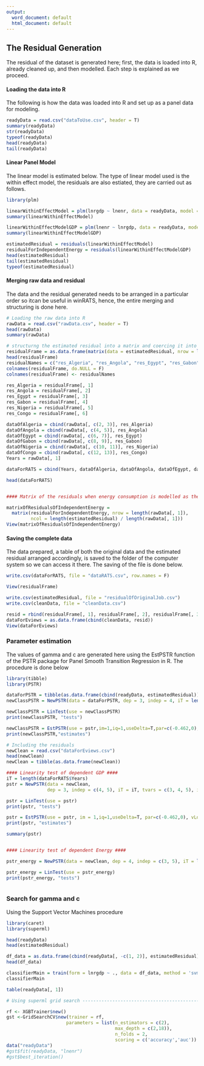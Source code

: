```yaml
---
output:
  word_document: default
  html_document: default
---
```

## The Residual Generation

The residual of the dataset is generated here; first, the data is loaded into R, already cleaned up, and then modelled. Each step is explained as we proceed.

#### Loading the data into R

The following is how the data was loaded into R and set up as a panel data for modeling.

```r
readyData = read.csv("dataToUse.csv", header = T)
summary(readyData)
str(readyData)
typeof(readyData)
head(readyData)
tail(readyData)
```

#### Linear Panel Model

The linear model is estimated below. The type of linear model used is the within effect model, the residuals are also estiated, they are carried out as follows.

```r
library(plm)

linearWithinEffectModel = plm(lnrgdp ~ lnenr, data = readyData, model = "within", effect = "time")
summary(linearWithinEffectModel)

linearWithinEffectModelGDP = plm(lnenr ~ lnrgdp, data = readyData, model = "within", effect = "time")
summary(linearWithinEffectModelGDP)

estimatedResidual = residuals(linearWithinEffectModel)
residualForIndependentEnergy = residuals(linearWithinEffectModelGDP)
head(estimatedResidual)
tail(estimatedResidual)
typeof(estimatedResidual)

```

#### Merging raw data and residual

The data and the residual generated needs to be arranged in a particular order so itcan be useful in winRATS, hence, the entire merging and structuring is done here.

```r
# Loading the raw data into R
rawData = read.csv("rawData.csv", header = T)
head(rawData)
summary(rawData)

# structurng the estimated residual into a matrix and coercing it into a data frame
residualFrame = as.data.frame(matrix(data = estimatedResidual, nrow = length(rawData[, 1]), ncol = (length(estimatedResidual) / length(rawData[, 1]))))
head(residualFrame)
residualNames = c("res_Algeria", "res_Angola", "res_Egypt", "res_Gabon", "res_Nigeria", "res_Congo")
colnames(residualFrame, do.NULL = F)
colnames(residualFrame) <- residualNames

res_Algeria = residualFrame[, 1]
res_Angola = residualFrame[, 2]
res_Egypt = residualFrame[, 3]
res_Gabon = residualFrame[, 4]
res_Nigeria = residualFrame[, 5]
res_Congo = residualFrame[, 6]

dataOfAlgeria = cbind(rawData[, c(2, 3)], res_Algeria)
dataOfAngola = cbind(rawData[, c(4, 5)], res_Angola)
dataOfEgypt = cbind(rawData[, c(6, 7)], res_Egypt)
dataOfGabon = cbind(rawData[, c(8, 9)], res_Gabon)
dataOfNigeria = cbind(rawData[, c(10, 11)], res_Nigeria)
dataOfCongo = cbind(rawData[, c(12, 13)], res_Congo)
Years = rawData[, 1]

dataForRATS = cbind(Years, dataOfAlgeria, dataOfAngola, dataOfEgypt, dataOfGabon, dataOfNigeria, dataOfCongo)

head(dataForRATS)


#### Matrix of the residuals when energy consumption is modelled as the independent variable ####

matrixOfResidualsOfIndependentEnergy = 
  matrix(residualForIndependentEnergy, nrow = length(rawData[, 1]), 
         ncol = length(estimatedResidual) / length(rawData[, 1]))
View(matrixOfResidualsOfIndependentEnergy)

```

#### Saving the complete data

The data prepared, a table of both the original data and the estimated residual arranged accordingly, is saved to the folder of the computer system so we can access it there. The saving of the file is done below.

```r
write.csv(dataForRATS, file = "dataRATS.csv", row.names = F)

View(residualFrame)

write.csv(estimatedResidual, file = "residualOfOriginalJob.csv")
write.csv(cleanData, file = "cleanData.csv")

resid = rbind(residualFrame[, 1], residualFrame[, 2], residualFrame[, 3], residualFrame[, 4], residualFrame[, 5], residualFrame[, 6])
dataForEviews = as.data.frame(cbind(cleanData, resid))
View(dataForEviews)
```

### Parameter estimation

The values of gamma and c are generated here using the EstPSTR function of the PSTR package for Panel Smooth Transition Regression in R. The procedure is done below

```r
library(tibble)
library(PSTR)

dataForPSTR = tibble(as.data.frame(cbind(readyData, estimatedResidual)))
newClassPSTR = NewPSTR(data = dataForPSTR, dep = 3, indep = 4, iT = length(dataForRATS$Years), tvars = c(3, 4))

newClassPSTR = LinTest(use = newClassPSTR)
print(newClassPSTR, "tests")

newClassPSTR = EstPSTR(use = pstr,im=1,iq=1,useDelta=T,par=c(-0.462,0), vLower=4, vUpper=4, method = "L-BFGS-B")
print(newClassPSTR,"estimates")

# Including the residuals
newClean = read.csv("dataForEviews.csv")
head(newClean)
newClean = tibble(as.data.frame(newClean))

#### Linearity test of dependent GDP ####
iT = length(dataForRATS$Years)
pstr = NewPSTR(data = newClean,
               dep = 3, indep = c(4, 5), iT = iT, tvars = c(3, 4, 5), im = 3)

pstr = LinTest(use = pstr)
print(pstr, "tests")

pstr = EstPSTR(use = pstr, im = 1,iq=1,useDelta=T, par=c(-0.462,0), vLower=4, vUpper=4, method = "L-BFGS-B")
print(pstr, "estimates")

summary(pstr)


#### Linearity test of dependent Energy ####

pstr_energy = NewPSTR(data = newClean, dep = 4, indep = c(3, 5), iT = length(dataForRATS$Years), tvars = c(3, 4, 5), im = 3)

pstr_energy = LinTest(use = pstr_energy)
print(pstr_energy, "tests")



```

### Search for gamma and c
Using the Support Vector Machines procedure

```r
library(caret)
library(superml)

head(readyData)
head(estimatedResidual)

df_data = as.data.frame(cbind(readyData[, -c(1, 2)], estimatedResidual))
head(df_data)

classifierMain = train(form = lnrgdp ~ ., data = df_data, method = 'svmRadial')
classifierMain

table(readyData[, 1])

# Using superml grid search ------------------------------------------------

rf <- XGBTrainer$new()
gst <-GridSearchCV$new(trainer = rf,
                      parameters = list(n_estimators = c(2),
                                        max_depth = c(2,18)),
                                        n_folds = 2,
                                        scoring = c('accuracy','auc'))
data("readyData")
#gst$fit(readyData, "lnenr")
#gst$best_iteration()



```



